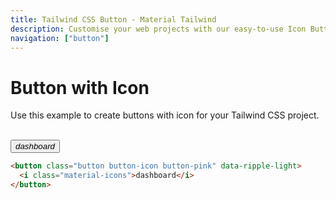 ```yaml
---
title: Tailwind CSS Button - Material Tailwind
description: Customise your web projects with our easy-to-use Icon Button component for Tailwind CSS using Material Design guidelines.
navigation: ["button"]
---
```


# Button with Icon

Use this example to create buttons with icon for your Tailwind CSS project.

<br />
<ComponentCard id="button-variants">
  <button className="button button-icon button-pink" data-ripple-light>
    <i className="material-icons">dashboard</i>
  </button>
</ComponentCard>

```html showLineNumbers
<button class="button button-icon button-pink" data-ripple-light>
  <i class="material-icons">dashboard</i>
</button>
```
